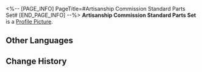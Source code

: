 <%-- [PAGE_INFO]
PageTitle=#Artisanship Commission Standard Parts Set#
[END_PAGE_INFO] --%>
{{Item Infobox
|id          = 140176
|image       = Item Artisanship Commission Standard Parts Set.png
|type        = Mission Item
|invCategory = Missions
|rarity      = 3
|effect      = 
|description = Standard parts set from the Artisanship Commission used to assemble different aurumatons.
}}
{{Description|''"I've told you a hundred times before that we want to industrialize. In. Dus. Tri. Al. Ize!"''}}
'''Artisanship Commission Standard Parts Set''' is a [[Profile Picture]].

==Other Languages==
{{Other Languages
|en   = Artisanship Commission Standard Parts Set
|zhs  = 工造司标准零件组
|zht  = 工造司標準零件組
|ja   = 工造司の標準部品セット
|ko   = 공조사 표준 부속품 세트
|es   = Conjunto de componentes estándar de la Comisión de Artesanía
|fr   = Ensemble de pièces standard de la Commission de l'artisanat
|ru   = Стандартный набор деталей Комиссии по ремёслам
|th   = ชุดอะไหล่มาตรฐานของ Artisanship Commission
|vi   = Bộ Linh Kiện Tiêu Chuẩn Của Sở Công Nghiệp
|de   = Standardteilesatz der Kunsthandwerkskommission
|id   = Set Suku Cadang Standar Artisanship Commission
|pt   = Conjunto de Partes Padrão da Comissão de Artesanato
}}

==Change History==
{{Change History|1.0}}